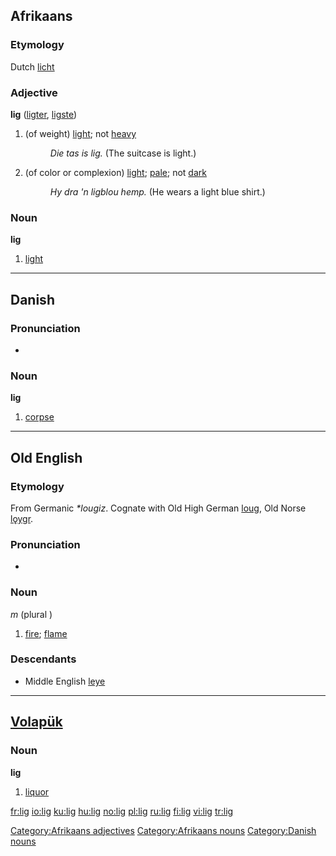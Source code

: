 ==Afrikaans==

===Etymology===
Dutch [[licht]]

===Adjective===
'''lig''' ([[ligter]], [[ligste]])

# (of weight) [[light]]; not [[heavy]]
#: ''Die tas is lig.'' (The suitcase is light.)
# (of color or complexion) [[light]]; [[pale]]; not [[dark]]
#: ''Hy dra 'n ligblou hemp.'' (He wears a light blue shirt.)

===Noun===
'''lig'''

# [[light]]

[[Category:Afrikaans adjectives]]
[[Category:Afrikaans nouns]]

----

==Danish==

===Pronunciation===
* {{audio|Da-lig.ogg|audio}}

===Noun===
'''lig'''

# [[corpse]]

[[Category:Danish nouns]]

----

==Old English==

===Etymology===
From Germanic ''*lougiz''.  Cognate with Old High German [[loug]], Old Norse [[lǫygr]].

===Pronunciation===
* {{IPA|/li:j/|lang=ang}}

===Noun===
{{unicode|'''līġ'''}} ''m'' (plural {{unicode|'''[[ligas|līgas]]'''}})

# [[fire]]; [[flame]]

===Descendants===
* Middle English [[leye]]

----

==[[Volapük]]==

===Noun===
'''lig'''

# [[liquor]]

[[fr:lig]]
[[io:lig]]
[[ku:lig]]
[[hu:lig]]
[[no:lig]]
[[pl:lig]]
[[ru:lig]]
[[fi:lig]]
[[vi:lig]]
[[tr:lig]]